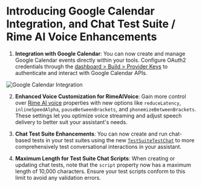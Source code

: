 # Introducing Google Calendar Integration, and Chat Test Suite / Rime AI Voice Enhancements

1. **Integration with Google Calendar**: You can now create and manage Google Calendar events directly within your tools. Configure OAuth2 credentials through the [dashboard > Build > Provider Keys](https://dashboard.vapi.ai/keys#:~:text=Google%20Calendar) to authenticate and interact with Google Calendar APIs.

<Frame caption="Google Calendar Integration">
    <img src="../static/images/changelog/google-calendar-integration.png" alt="Google Calendar Integration" />
</Frame>

2. **Enhanced Voice Customization for RimeAIVoice**: Gain more control over [Rime AI voice](https://api.vapi.ai/api#:~:text=RimeAIVoice) properties with new options like `reduceLatency`, `inlineSpeedAlpha`, `pauseBetweenBrackets`, and `phonemizeBetweenBrackets`. These settings let you optimize voice streaming and adjust speech delivery to better suit your assistant's needs.

3. **Chat Test Suite Enhancements**: You can now create and run chat-based tests in your test suites using the new [`TestSuiteTestChat`](https://api.vapi.ai/api#:~:text=TestSuiteTestChat) to more comprehensively test conversational interactions in your assistant.

4. **Maximum Length for Test Suite Chat Scripts**: When creating or updating chat tests, note that the `script` property now has a maximum length of 10,000 characters. Ensure your test scripts conform to this limit to avoid any validation errors.